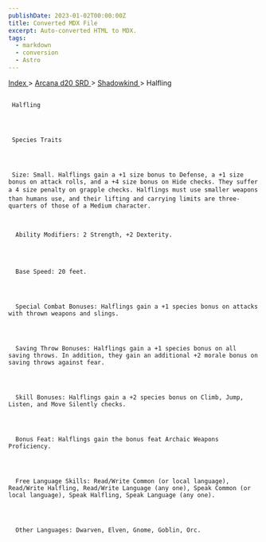```yaml
---
publishDate: 2023-01-02T00:00:00Z
title: Converted MDX File
excerpt: Auto-converted HTML to MDX.
tags:
  - markdown
  - conversion
  - Astro
---
```







[
      Index
     ](-index)
     >
     [
      Arcana d20 SRD
     ](arcana-d20-srd-index)
     >
     [
      Shadowkind
     ](arcana-d20-srd-shadowkind-index)
     > Halfling
    





## 
     Halfling
    



     Species Traits
    



     Size: Small. Halflings gain a +1 size bonus to Defense, a +1 size bonus on attack rolls, and a +4 size bonus on Hide checks. They suffer a 4 size penalty on grapple checks. Halflings must use smaller weapons than humans use, and their lifting and carrying limits are three-quarters of those of a Medium character.
     


      Ability Modifiers: 2 Strength, +2 Dexterity.
     



      Base Speed: 20 feet.
     



      Special Combat Bonuses: Halflings gain a +1 species bonus on attacks with thrown weapons and slings.
     



      Saving Throw Bonuses: Halflings gain a +1 species bonus on all saving throws. In addition, they gain an additional +2 morale bonus on saving throws against fear.
     



      Skill Bonuses: Halflings gain a +2 species bonus on Climb, Jump, Listen, and Move Silently checks.
     



      Bonus Feat: Halflings gain the bonus feat Archaic Weapons Proficiency.
     



      Free Language Skills: Read/Write Common (or local language), Read/Write Halfling, Read/Write Language (any one), Speak Common (or local language), Speak Halfling, Speak Language (any one).
     



      Other Languages: Dwarven, Elven, Gnome, Goblin, Orc.
     




